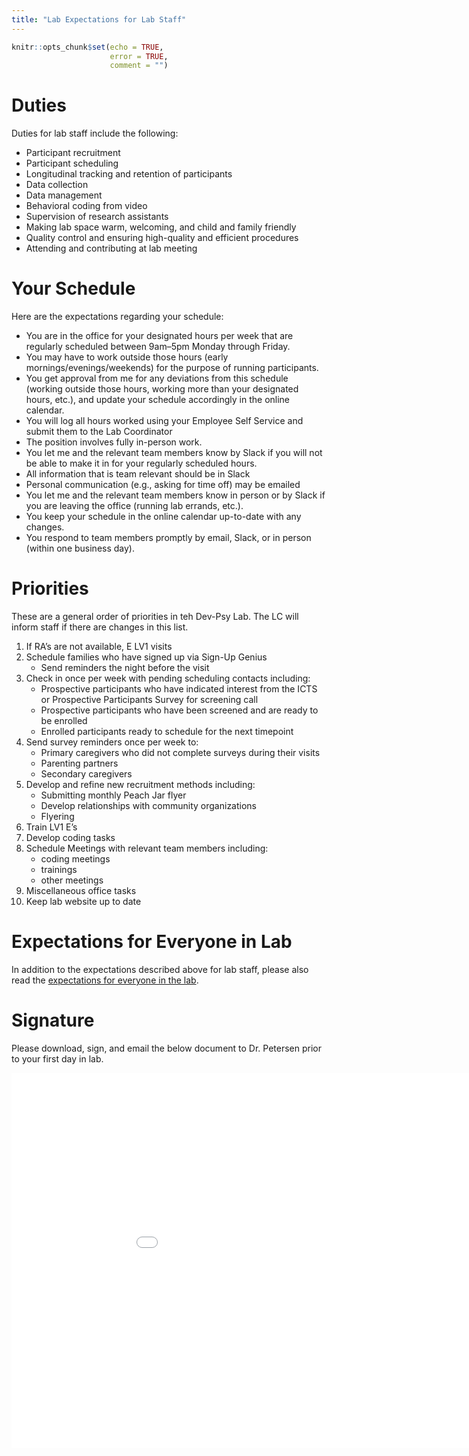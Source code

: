 ```yaml
---
title: "Lab Expectations for Lab Staff"
---
```


```r
knitr::opts_chunk$set(echo = TRUE,
                      error = TRUE,
                      comment = "")
```

# Duties {#duties}

Duties for lab staff include the following:

- Participant recruitment
- Participant scheduling
- Longitudinal tracking and retention of participants
- Data collection
- Data management
- Behavioral coding from video
- Supervision of research assistants
- Making lab space warm, welcoming, and child and family friendly
- Quality control and ensuring high-quality and efficient procedures
- Attending and contributing at lab meeting

# Your Schedule {#schedule}

Here are the expectations regarding your schedule:

- You are in the office for your designated hours per week that are regularly scheduled between 9am–5pm Monday through Friday.
- You may have to work outside those hours (early mornings/evenings/weekends) for the purpose of running participants.
- You get approval from me for any deviations from this schedule (working outside those hours, working more than your designated hours, etc.), and update your schedule accordingly in the online calendar.
- You will log all hours worked using your Employee Self Service and submit them to the Lab Coordinator
- The position involves fully in-person work.
- You let me and the relevant team members know by Slack if you will not be able to make it in for your regularly scheduled hours.
- All information that is team relevant should be in Slack
- Personal communication (e.g., asking for time off) may be emailed
- You let me and the relevant team members know in person or by Slack if you are leaving the office (running lab errands, etc.).
- You keep your schedule in the online calendar up-to-date with any changes.
- You respond to team members promptly by email, Slack, or in person (within one business day).

# Priorities

These are a general order of priorities in teh Dev-Psy Lab.
The LC will inform staff if there are changes in this list.

1.  If RA's are not available, E LV1 visits
1.  Schedule families who have signed up via Sign-Up Genius
    -  Send reminders the night before the visit
1.  Check in once per week with pending scheduling contacts including: 
    -  Prospective participants who have indicated interest from the ICTS or Prospective Participants Survey for screening call
    -  Prospective participants who have been screened and are ready to be enrolled
    -  Enrolled participants ready to schedule for the next timepoint
1.  Send survey reminders once per week to:
    -  Primary caregivers who did not complete surveys during their visits
    -  Parenting partners
    -  Secondary caregivers
1.  Develop and refine new recruitment methods including: 
    -  Submitting monthly Peach Jar flyer
    -  Develop relationships with community organizations
    -  Flyering
1. Train LV1 E's
1.  Develop coding tasks 
1.  Schedule Meetings with relevant team members including: 
    -  coding meetings
    -  trainings
    -  other meetings
1.  Miscellaneous office tasks
1.  Keep lab website up to date

# Expectations for Everyone in Lab {#expectationsForEveryone}

In addition to the expectations described above for lab staff, please also read the [expectations for everyone in the lab](expectations-everyone.html).

# Signature {#signature}

Please download, sign, and email the below document to Dr. Petersen prior to your first day in lab.

<embed src="Files/signature_page.pdf" width="1000" height="600">
